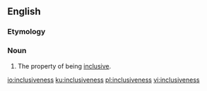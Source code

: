 ==English==
===Etymology===
{{suffix|inclusive|ness|lang=en}}

===Noun===
{{en-noun|-}}

# The property of being [[inclusive]].

[[io:inclusiveness]]
[[ku:inclusiveness]]
[[pl:inclusiveness]]
[[vi:inclusiveness]]